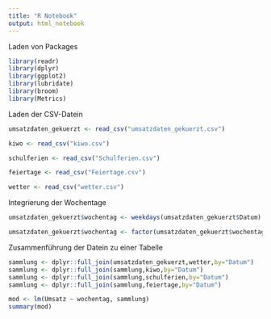 ```yaml
---
title: "R Notebook"
output: html_notebook
---
```

 
Laden von Packages
```r
library(readr)
library(dplyr)
library(ggplot2)
library(lubridate)
library(broom)
library(Metrics)
```

Laden der CSV-Datein
```r
umsatzdaten_gekuerzt <- read_csv("umsatzdaten_gekuerzt.csv")

kiwo <- read_csv("kiwo.csv")

schulferien <- read_csv("Schulferien.csv")

feiertage <- read_csv("Feiertage.csv")

wetter <- read_csv("wetter.csv")
```

Integrierung der Wochentage
```r
umsatzdaten_gekuerzt$wochentag <- weekdays(umsatzdaten_gekuerzt$Datum)

umsatzdaten_gekuerzt$wochentag <- factor(umsatzdaten_gekuerzt$wochentag, levels=c("Montag", "Dienstag", "Mittwoch", "Donnerstag", "Freitag", "Samstag", "Sonntag"))
```

Zusammenführung der Datein zu einer Tabelle
```r
sammlung <- dplyr::full_join(umsatzdaten_gekuerzt,wetter,by="Datum")
sammlung <- dplyr::full_join(sammlung,kiwo,by="Datum")
sammlung <- dplyr::full_join(sammlung,schulferien,by="Datum")
sammlung <- dplyr::full_join(sammlung,feiertage,by="Datum")
```


```r
mod <- lm(Umsatz ~ wochentag, sammlung)
summary(mod)
```

